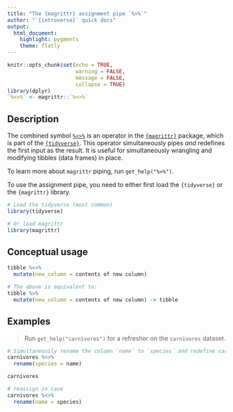 ```yaml
---
title: "The {magrittr} assignment pipe `%>%`"
author: "`{introverse}` quick docs"
output: 
  html_document:
    highlight: pygments
    theme: flatly
---
```



```r
knitr::opts_chunk$set(echo = TRUE, 
                      warning = FALSE, 
                      message = FALSE, 
                      collapse = TRUE)
library(dplyr)
`%<>%` <- magrittr::`%<>%`
```


## Description

The combined symbol [`%<>%`](https://magrittr.tidyverse.org/reference/compound.html) is an operator in the [`{magrittr}`](https://magrittr.tidyverse.org/) package, which is part of the [`{tidyverse}`](https://www.tidyverse.org/). This operator simultaneously pipes _and_ redefines the first input as the result. It is useful for simultaneously wrangling and modifying tibbles (data frames) in place.

To learn more about `magrittr` piping, run `get_help("%>%")`.

To use the assignment pipe, you need to either first load the `{tidyverse}` or the `{magrittr}` library.

```r
# Load the tidyverse (most common)
library(tidyverse)

# Or load magrittr
library(magrittr)
```

## Conceptual usage 

```r
tibble %<>%
  mutate(new_column = contents of new column)

# The above is equivalent to:
tibble %>%
  mutate(new_column = contents of new column) -> tibble
```

## Examples

> Run `get_help("carnivores")` for a refresher on the `carnivores` dataset.

```r
# Simultaneously rename the column `name` to `species` and redefine carnivores
carnivores %<>%
  rename(species = name)

carnivores
```


```r
# reassign in case
carnivores %<>%
  rename(name = species)
```